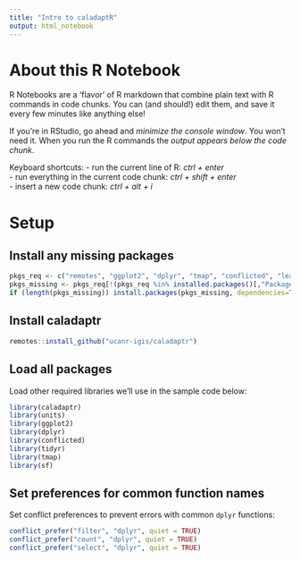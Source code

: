 ```yaml
---
title: "Intro to caladaptR"
output: html_notebook
---
```


# About this R Notebook

R Notebooks are a 'flavor' of R markdown that combine plain text with R commands in code chunks. You can (and should!) edit them, and save it every few minutes like anything else!

If you're in RStudio, go ahead and *minimize the console window*. You won't need it. When you run the R commands the *output appears below the code chunk*.

Keyboard shortcuts:
 - run the current line of R: *ctrl + enter*  
 - run everything in the current code chunk: *ctrl + shift + enter*  
 - insert a new code chunk: *ctrl + alt + i*  

# Setup

## Install any missing packages

```r
pkgs_req <- c("remotes", "ggplot2", "dplyr", "tmap", "conflicted", "leaflet", "tidyr")
pkgs_missing <- pkgs_req[!(pkgs_req %in% installed.packages()[,"Package"])]
if (length(pkgs_missing)) install.packages(pkgs_missing, dependencies=TRUE)
```
## Install caladaptr

```r
remotes::install_github("ucanr-igis/caladaptr")
```

## Load all packages

Load other required libraries we'll use in the sample code below:

```r
library(caladaptr)
library(units)
library(ggplot2)
library(dplyr)
library(conflicted)
library(tidyr)
library(tmap)
library(sf)
```

## Set preferences for common function names 

Set conflict preferences to prevent errors with common `dplyr` functions:

```r
conflict_prefer("filter", "dplyr", quiet = TRUE)
conflict_prefer("count", "dplyr", quiet = TRUE)
conflict_prefer("select", "dplyr", quiet = TRUE)
```


